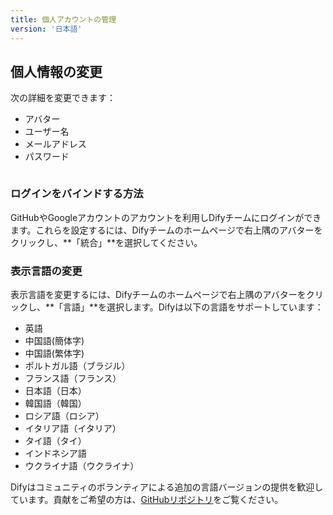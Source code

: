 ```yaml
---
title: 個人アカウントの管理
version: '日本語'
---
```


## 個人情報の変更

次の詳細を変更できます：

* アバター
* ユーザー名
* メールアドレス
* パスワード

<Frame><img src="../../img/image (1).png" alt="" /></Frame>

### ログインをバインドする方法

GitHubやGoogleアカウントのアカウントを利用しDifyチームにログインができます。これらを設定するには、Difyチームのホームページで右上隅のアバターをクリックし、**「統合」**を選択してください。

### 表示言語の変更

表示言語を変更するには、Difyチームのホームページで右上隅のアバターをクリックし、**「言語」**を選択します。Difyは以下の言語をサポートしています：

* 英語
* 中国語(簡体字)
* 中国語(繁体字)
* ポルトガル語（ブラジル）
* フランス語（フランス）
* 日本語（日本）
* 韓国語（韓国）
* ロシア語（ロシア）
* イタリア語（イタリア）
* タイ語（タイ）
* インドネシア語
* ウクライナ語（ウクライナ）

Difyはコミュニティのボランティアによる追加の言語バージョンの提供を歓迎しています。貢献をご希望の方は、[GitHubリポジトリ](https://github.com/langgenius/dify/blob/main/CONTRIBUTING.md)をご覧ください。
